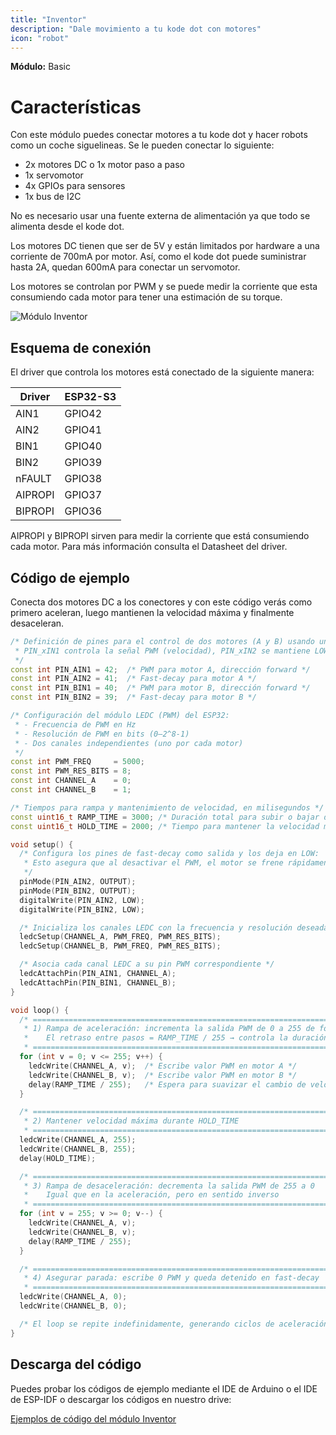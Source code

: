 ```yaml
---
title: "Inventor"
description: "Dale movimiento a tu kode dot con motores"
icon: "robot"
---
```


**Módulo:** Basic <Icon icon="seedling" iconType="solid" />

# Características

Con este módulo puedes conectar motores a tu kode dot y hacer robots como un coche siguelineas. Se le pueden conectar lo siguiente:

- 2x motores DC o 1x motor paso a paso
- 1x servomotor
- 4x GPIOs para sensores
- 1x bus de I2C

No es necesario usar una fuente externa de alimentación ya que todo se alimenta desde el kode dot.

Los motores DC tienen que ser de 5V y están limitados por hardware a una corriente de 700mA por motor. Así, como el kode dot puede suministrar hasta 2A, quedan 600mA para conectar un servomotor.

Los motores se controlan por PWM y se puede medir la corriente que esta consumiendo cada motor para tener una estimación de su torque.

![Módulo Inventor](/images/external-modules/inventor.png)

## Esquema de conexión

El driver que controla los motores está conectado de la siguiente manera:

| Driver  | ESP32-S3 |
| ------- | -------- |
| AIN1    | GPIO42   |
| AIN2    | GPIO41   |
| BIN1    | GPIO40   |
| BIN2    | GPIO39   |
| nFAULT  | GPIO38   |
| AIPROPI | GPIO37   |
| BIPROPI | GPIO36   |

<Info> AIPROPI y BIPROPI sirven para medir la corriente que está consumiendo cada motor. Para más información consulta el Datasheet del driver.</Info>

## Código de ejemplo
Conecta dos motores DC a los conectores y con este código verás como primero aceleran, luego mantienen la velocidad máxima y finalmente desaceleran.
```cpp Inventor_test.ino lines icon="microchip"
/* Definición de pines para el control de dos motores (A y B) usando un puente H de fast-decay:
 * PIN_xIN1 controla la señal PWM (velocidad), PIN_xIN2 se mantiene LOW para modo fast-decay (frenado rápido)
 */
const int PIN_AIN1 = 42;  /* PWM para motor A, dirección forward */
const int PIN_AIN2 = 41;  /* Fast-decay para motor A */
const int PIN_BIN1 = 40;  /* PWM para motor B, dirección forward */
const int PIN_BIN2 = 39;  /* Fast-decay para motor B */

/* Configuración del módulo LEDC (PWM) del ESP32:
 * - Frecuencia de PWM en Hz
 * - Resolución de PWM en bits (0–2^8-1)
 * - Dos canales independientes (uno por cada motor)
 */
const int PWM_FREQ     = 5000;
const int PWM_RES_BITS = 8;
const int CHANNEL_A    = 0;
const int CHANNEL_B    = 1;

/* Tiempos para rampa y mantenimiento de velocidad, en milisegundos */
const uint16_t RAMP_TIME = 3000; /* Duración total para subir o bajar de 0 a máximo (o viceversa) */
const uint16_t HOLD_TIME = 2000; /* Tiempo para mantener la velocidad máxima */

void setup() {
  /* Configura los pines de fast-decay como salida y los deja en LOW:
   * Esto asegura que al desactivar el PWM, el motor se frene rápidamente por cortocircuito de bobinas
   */
  pinMode(PIN_AIN2, OUTPUT);
  pinMode(PIN_BIN2, OUTPUT);
  digitalWrite(PIN_AIN2, LOW);
  digitalWrite(PIN_BIN2, LOW);

  /* Inicializa los canales LEDC con la frecuencia y resolución deseadas */
  ledcSetup(CHANNEL_A, PWM_FREQ, PWM_RES_BITS);
  ledcSetup(CHANNEL_B, PWM_FREQ, PWM_RES_BITS);

  /* Asocia cada canal LEDC a su pin PWM correspondiente */
  ledcAttachPin(PIN_AIN1, CHANNEL_A);
  ledcAttachPin(PIN_BIN1, CHANNEL_B);
}

void loop() {
  /* ========================================================================
   * 1) Rampa de aceleración: incrementa la salida PWM de 0 a 255 de forma lineal
   *    El retraso entre pasos = RAMP_TIME / 255 → controla la duración total de la rampa
   * ======================================================================== */
  for (int v = 0; v <= 255; v++) {
    ledcWrite(CHANNEL_A, v);  /* Escribe valor PWM en motor A */
    ledcWrite(CHANNEL_B, v);  /* Escribe valor PWM en motor B */
    delay(RAMP_TIME / 255);   /* Espera para suavizar el cambio de velocidad */
  }

  /* ========================================================================
   * 2) Mantener velocidad máxima durante HOLD_TIME
   * ======================================================================== */
  ledcWrite(CHANNEL_A, 255);
  ledcWrite(CHANNEL_B, 255);
  delay(HOLD_TIME);

  /* ========================================================================
   * 3) Rampa de desaceleración: decrementa la salida PWM de 255 a 0
   *    Igual que en la aceleración, pero en sentido inverso
   * ======================================================================== */
  for (int v = 255; v >= 0; v--) {
    ledcWrite(CHANNEL_A, v);
    ledcWrite(CHANNEL_B, v);
    delay(RAMP_TIME / 255);
  }

  /* ========================================================================
   * 4) Asegurar parada: escribe 0 PWM y queda detenido en fast-decay
   * ======================================================================== */
  ledcWrite(CHANNEL_A, 0);
  ledcWrite(CHANNEL_B, 0);

  /* El loop se repite indefinidamente, generando ciclos de aceleración y frenado */
}
```

## Descarga del código
Puedes probar los códigos de ejemplo mediante el IDE de Arduino o el IDE de ESP-IDF o descargar los códigos en nuestro drive:

[Ejemplos de código del módulo Inventor](https://drive.google.com/drive/folders/1wom3hU-bjWmbpT9DnZFzFtpL3cr-7Qzg)